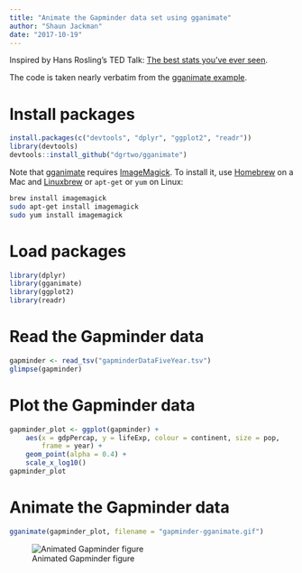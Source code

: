 ```yaml
---
title: "Animate the Gapminder data set using gganimate"
author: "Shaun Jackman"
date: "2017-10-19"
---
```


Inspired by Hans Rosling's TED Talk:
[The best stats you've ever seen](https://www.ted.com/talks/hans_rosling_shows_the_best_stats_you_ve_ever_seen).

The code is taken nearly verbatim from the [gganimate example](https://github.com/dgrtwo/gganimate#gganimate-create-easy-animations-with-ggplot2).

# Install packages

```r
install.packages(c("devtools", "dplyr", "ggplot2", "readr"))
library(devtools)
devtools::install_github("dgrtwo/gganimate")
```

Note that [gganimate](https://github.com/dgrtwo/gganimate) requires [ImageMagick](http://www.imagemagick.org/script/index.php). To install it, use [Homebrew](http://brew.sh) on a Mac and [Linuxbrew](http://linuxbrew.sh) or `apt-get` or `yum` on Linux:

```sh
brew install imagemagick
sudo apt-get install imagemagick
sudo yum install imagemagick
```

# Load packages

```r
library(dplyr)
library(gganimate)
library(ggplot2)
library(readr)
```

# Read the Gapminder data

```r
gapminder <- read_tsv("gapminderDataFiveYear.tsv")
glimpse(gapminder)
```

# Plot the Gapminder data

```r
gapminder_plot <- ggplot(gapminder) +
	aes(x = gdpPercap, y = lifeExp, colour = continent, size = pop,
		frame = year) +
	geom_point(alpha = 0.4) +
	scale_x_log10()
gapminder_plot
```

# Animate the Gapminder data

```r
gganimate(gapminder_plot, filename = "gapminder-gganimate.gif")
```

![Animated Gapminder figure](gapminder-gganimate.gif)
